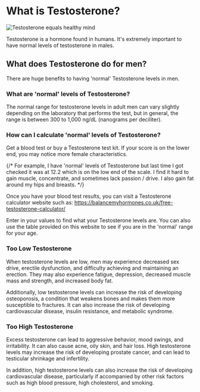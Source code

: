 # What is Testosterone?

![Testosterone equals healthy mind](/testosterone/testosterone.png)

Testosterone is a hormone found in humans. It's extremely important to have normal levels of testosterone in males.

## What does Testosterone do for men?

There are huge benefits to having 'normal' Testosterone levels in men.

### What are 'normal' levels of Testosterone?

The normal range for testosterone levels in adult men can vary slightly depending on the laboratory that performs the test, but in general, the range is between 300 to 1,000 ng/dL (nanograms per deciliter).

### How can I calculate 'normal' levels of Testosterone?

Get a blood test or buy a Testosterone test kit. If your score is on the lower end, you may notice more female characteristics. 

{/* For example, I have 'normal' levels of Testosterone but last time I got checked it was at 12.2 which is on the low end of the scale. I find it hard to gain muscle, concentrate, and sometimes lack passion / drive. I also gain fat around my hips and breasts. */}

Once you have your blood test results, you can visit a Testosterone calculator website such as: 
https://balancemyhormones.co.uk/free-testosterone-calculator/

Enter in your values to find what your Testosterone levels are. You can also use the table provided on this website to see if you are in the 'normal' range for your age.

### Too Low Testosterone

When testosterone levels are low, men may experience decreased sex drive, erectile dysfunction, and difficulty achieving and maintaining an erection. They may also experience fatigue, depression, decreased muscle mass and strength, and increased body fat.

Additionally, low testosterone levels can increase the risk of developing osteoporosis, a condition that weakens bones and makes them more susceptible to fractures. It can also increase the risk of developing cardiovascular disease, insulin resistance, and metabolic syndrome.

### Too High Testosterone

Excess testosterone can lead to aggressive behavior, mood swings, and irritability. It can also cause acne, oily skin, and hair loss. High testosterone levels may increase the risk of developing prostate cancer, and can lead to testicular shrinkage and infertility.

In addition, high testosterone levels can also increase the risk of developing cardiovascular disease, particularly if accompanied by other risk factors such as high blood pressure, high cholesterol, and smoking.